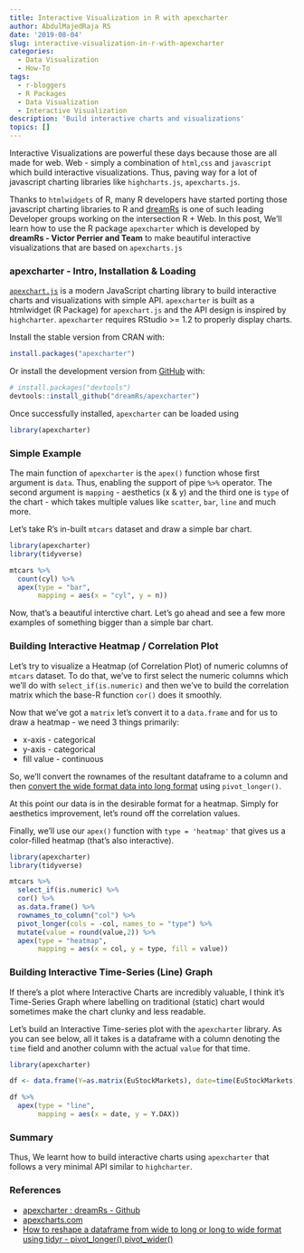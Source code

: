 ```yaml
---
title: Interactive Visualization in R with apexcharter
author: AbdulMajedRaja RS
date: '2019-08-04'
slug: interactive-visualization-in-r-with-apexcharter
categories:
  - Data Visualization
  - How-To
tags:
  - r-bloggers
  - R Packages
  - Data Visualization
  - Interactive Visualization
description: 'Build interactive charts and visualizations'
topics: []
---
```


Interactive Visualizations are powerful these days because those are all made for web. Web - simply a combination of `html`,`css` and `javascript` which build interactive visualizations. Thus, paving way for a lot of javascript charting libraries like `highcharts.js`, `apexcharts.js`. 

Thanks to `htmlwidgets` of R, many R developers have started porting those javascript charting libraries to R and [dreamRs](https://www.dreamrs.fr/) is one of such leading Developer groups working on the intersection R + Web. In this post, We'll learn how to use the R package `apexcharter` which is developed by **dreamRs - Victor Perrier and Team** to make beautiful interactive visualizations that are based on `apexcharts.js`

### apexcharter - Intro, Installation & Loading

[`apexchart.js`](https://apexcharts.com/) is a modern JavaScript charting library to build interactive charts and visualizations with simple API. `apexcharter` is built as a htmlwidget (R Package) for `apexchart.js` and the API design is inspired by `highcharter`. `apexcharter` requires RStudio >= 1.2 to properly display charts.

Install the stable version from CRAN with:

```r
install.packages("apexcharter")
```

Or install the development version from [GitHub](https://github.com/dreamRs/apexcharter/) with:

``` r
# install.packages("devtools")
devtools::install_github("dreamRs/apexcharter")
```

Once successfully installed, `apexcharter` can be loaded using 
``` r
library(apexcharter)
```

### Simple Example

The main function of `apexcharter` is the `apex()` function whose first argument is `data`. Thus, enabling the support of pipe `%>% ` operator. The second argument is `mapping` - aesthetics (x & y) and the third one is `type` of the chart - which takes multiple values like `scatter`, `bar`, `line` and much more.

Let's take R's in-built `mtcars` dataset and draw a simple bar chart. 

```r

library(apexcharter)
library(tidyverse)

mtcars %>% 
  count(cyl) %>% 
  apex(type = "bar",
       mapping = aes(x = "cyl", y = n))

```

Now, that's a beautiful interctive chart. Let's go ahead and see a few more examples of something bigger than a simple bar chart. 

### Building Interactive Heatmap / Correlation Plot

Let's try to visualize a Heatmap (of Correlation Plot) of numeric columns of `mtcars` dataset. To do that, we've to first select the numeric columns which we'll do with `select_if(is.numeric)` and then we've to build the correlation matrix which the base-R function `cor()` does it smoothly. 

Now that we've got a `matrix` let's convert it to a `data.frame` and for us to draw a heatmap - we need 3 things primarily:

+ x-axis - categorical
+ y-axis  - categorical
+ fill value - continuous

So, we'll convert the rownames of the resultant dataframe to a column and then [convert the wide format data into long format](https://www.programmingwithr.com/how-to-reshape-a-dataframe-from-wide-to-long-or-long-to-wide-format/) using `pivot_longer()`. 

At this point our data is in the desirable format for a heatmap. Simply for aesthetics improvement, let's round off the correlation values. 

Finally, we'll use our `apex()` function with `type = 'heatmap'` that gives us a color-filled heatmap (that's also interactive).


```r
library(apexcharter)
library(tidyverse)

mtcars %>% 
  select_if(is.numeric) %>% 
  cor() %>% 
  as.data.frame() %>% 
  rownames_to_column("col") %>% 
  pivot_longer(cols = -col, names_to = "type") %>% 
  mutate(value = round(value,2)) %>% 
  apex(type = "heatmap",
       mapping = aes(x = col, y = type, fill = value)) 

```

### Building Interactive Time-Series (Line) Graph

If there's a plot where Interactive Charts are incredibly valuable, I think it's Time-Series Graph where labelling on traditional (static) chart would sometimes make the chart clunky and less readable. 

Let's build an Interactive Time-series plot with the `apexcharter` library. As you can see below, all it takes is a dataframe with a column denoting the `time` field and another column with the actual `value` for that time. 


```r

library(apexcharter)

df <- data.frame(Y=as.matrix(EuStockMarkets), date=time(EuStockMarkets))

df %>% 
  apex(type = "line",
       mapping = aes(x = date, y = Y.DAX)) 

```

### Summary

Thus, We learnt how to build interactive charts using `apexcharter` that follows a very minimal API similar to `highcharter`. 

### References

+ [apexcharter : dreamRs - Github](https://github.com/dreamRs/apexcharter)
+ [apexcharts.com](https://apexcharts.com/)
+ [How to reshape a dataframe from wide to long or long to wide format using tidyr - pivot_longer() pivot_wider()](https://www.programmingwithr.com/how-to-reshape-a-dataframe-from-wide-to-long-or-long-to-wide-format/)



